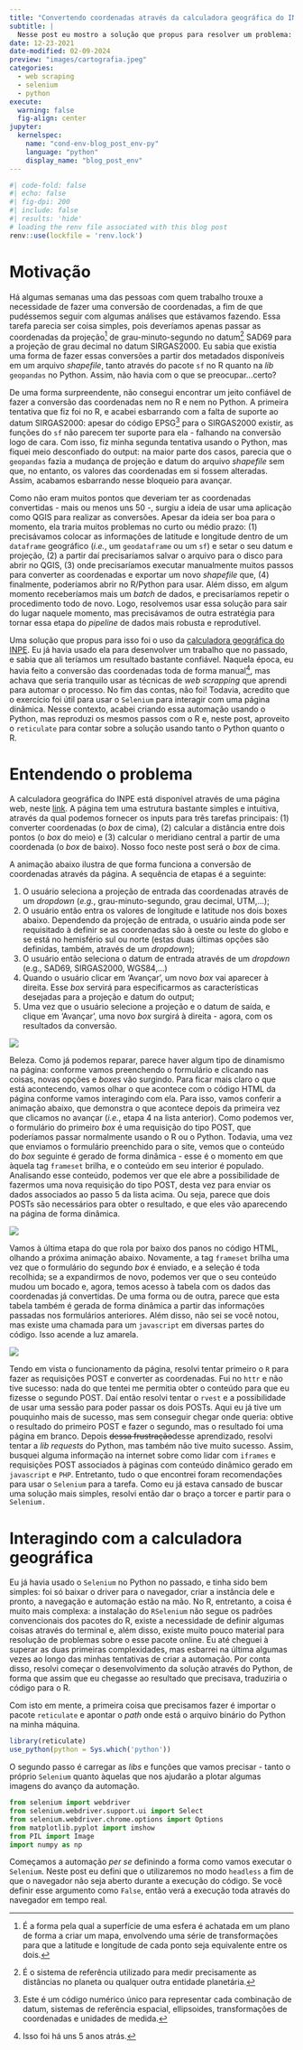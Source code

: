 ```yaml
---
title: "Convertendo coordenadas através da calculadora geográfica do INPE"
subtitle: |
  Nesse post eu mostro a solução que propus para resolver um problema: converter coordenadas de uma projeção e datum qualquer para SIRGAS2000. Como não encontrei um bom suporte para a conversão no R, tive que recorrer à calculadora geográfica do INPE, criando uma automação para interagir com ela e realizar esta tarefa.
date: 12-23-2021
date-modified: 02-09-2024
preview: "images/cartografia.jpeg"
categories:
  - web scraping
  - selenium
  - python
execute:
  warning: false
  fig-align: center
jupyter: 
  kernelspec: 
    name: "cond-env-blog_post_env-py"
    language: "python"
    display_name: "blog_post_env"
---
```


```r
#| code-fold: false
#| echo: false
#| fig-dpi: 200
#| include: false
#| results: 'hide'
# loading the renv file associated with this blog post
renv::use(lockfile = 'renv.lock')
```

# Motivação

Há algumas semanas uma das pessoas com quem trabalho trouxe a necessidade de fazer uma conversão de coordenadas, a fim de que pudéssemos seguir com algumas análises que estávamos fazendo. Essa tarefa parecia ser coisa simples, pois deveríamos apenas passar as coordenadas da projeção^[É a forma pela qual a superfície de uma esfera é achatada em um plano de forma a criar um mapa, envolvendo uma série de transformações para que a latitude e longitude de cada ponto seja equivalente entre os dois.] de grau-minuto-segundo no datum^[É o sistema de referência utilizado para medir precisamente as distâncias no planeta ou qualquer outra entidade planetária.] SAD69 para a projeção de grau decimal no datum SIRGAS2000. Eu sabia que existia uma forma de fazer essas conversões a partir dos metadados disponíveis em um arquivo _shapefile_, tanto através do pacote `sf` no R quanto na _lib_ `geopandas` no Python. Assim, não havia com o que se preocupar...certo?

De uma forma surpreendente, não consegui encontrar um jeito confiável de fazer a conversão das coordenadas nem no R e nem no Python. A primeira tentativa que fiz foi no R, e acabei esbarrando com a falta de suporte ao datum SIRGAS2000: apesar do código EPSG^[Este é um código numérico único para representar cada combinação de datum, sistemas de referência espacial, ellipsoides, transformações de coordenadas e unidades de medida.] para o SIRGAS2000 existir, as funções do `sf` não parecem ter suporte para ela - falhando na conversão logo de cara. Com isso, fiz minha segunda tentativa usando o Python, mas fiquei meio desconfiado do output: na maior parte dos casos, parecia que o `geopandas` fazia a mudança de projeção e datum do arquivo _shapefile_ sem que, no entanto, os valores das coordenadas em si fossem alteradas. Assim, acabamos esbarrando nesse bloqueio para avançar.

Como não eram muitos pontos que deveriam ter as coordenadas convertidas - mais ou menos uns 50 -, surgiu a ideia de usar uma aplicação como QGIS para realizar as conversões. Apesar da ideia ser boa para o momento, ela traria muitos problemas no curto ou médio prazo: (1) precisávamos colocar as informações de latitude e longitude dentro de um `dataframe` geográfico (_i.e._, um `geodataframe` ou um `sf`) e setar o seu datum e projeção, (2) a partir daí precisaríamos salvar o arquivo para o disco para abrir no QGIS, (3) onde precisaríamos executar manualmente muitos passos para converter as coordenadas e exportar um novo _shapefile_ que, (4) finalmente, poderíamos abrir no R/Python para usar. Além disso, em algum momento receberíamos mais um _batch_ de dados, e precisaríamos repetir o procedimento todo de novo. Logo, resolvemos usar essa solução para sair do lugar naquele momento, mas precisávamos de outra estratégia para tornar essa etapa do _pipeline_ de dados mais robusta e reprodutível.

Uma solução que propus para isso foi o uso da [calculadora geográfica do INPE](http://www.dpi.inpe.br/calcula/). Eu já havia usado ela para desenvolver um trabalho que no passado, e sabia que ali teríamos um resultado bastante confiável. Naquela época, eu havia feito a conversão das coordenadas toda de forma manual^[Isso foi há uns 5 anos atrás.], mas achava que seria tranquilo usar as técnicas de _web scrapping_ que aprendi para automar o processo. No fim das contas, não foi! Todavia, acredito que o exercício foi útil para usar o `Selenium` para interagir com uma página dinâmica. Nesse contexto, acabei criando essa automação usando o Python, mas reproduzi os mesmos passos com o R e, neste post, aproveito o `reticulate` para contar sobre a solução usando tanto o Python quanto o R.

# Entendendo o problema

A calculadora geográfica do INPE está disponível através de uma página web, neste [link](http://www.dpi.inpe.br/calcula/). A página tem uma estrutura bastante simples e intuitiva, através da qual podemos fornecer os inputs para três tarefas principais: (1) converter coordenadas (o _box_ de cima), (2) calcular a distância entre dois pontos (o _box_ do meio) e (3) calcular o meridiano central a partir de uma coordenada (o _box_ de baixo). Nosso foco neste post será o _box_ de cima.

A animação abaixo ilustra de que forma funciona a conversão de coordenadas através da página. A sequência de etapas é a seguinte:  

1. O usuário seleciona a projeção de entrada das coordenadas através de um _dropdown_ (_e.g._, grau-minuto-segundo, grau decimal, UTM,...);  
2. O usuário então entra os valores de longitude e latitude nos dois boxes abaixo. Dependendo da projeção de entrada, o usuário ainda pode ser requisitado à definir se as coordenadas são à oeste ou leste do globo e se está no hemisfério sul ou norte (estas duas últimas opções são definidas, também, através de um _dropdown_);  
3. O usuário então seleciona o datum de entrada através de um _dropdown_ (e.g., SAD69, SIRGAS2000, WGS84,...)
4. Quando o usuário clicar em 'Avançar', um novo _box_ vai aparecer à direita. Esse _box_ servirá para especificarmos as características desejadas para a projeção e datum do output;  
5. Uma vez que o usuário selecione a projeção e o datum de saída, e clique em 'Avançar', uma novo _box_ surgirá à direita - agora, com os resultados da conversão. 

![](images/navegacao.gif)

Beleza. Como já podemos reparar, parece haver algum tipo de dinamismo na página: conforme vamos preenchendo o formulário e clicando nas coisas, novas opções e _boxes_ vão surgindo. Para ficar mais claro o que está acontecendo, vamos olhar o que acontece com o código HTML da página conforme vamos interagindo com ela. Para isso, vamos conferir a animação abaixo, que demonstra o que acontece depois da primeira vez que clicamos no avançar (_i.e._, etapa 4 na lista anterior). Como podemos ver, o formulário do primeiro _box_ é uma requisição do tipo POST, que poderíamos passar normalmente usando o R ou o Python. Todavia, uma vez que enviamos o formulário preenchido para o site, vemos que o conteúdo do _box_ seguinte é gerado de forma dinâmica - esse é o momento em que àquela tag `frameset` brilha, e o conteúdo em seu interior é populado. Analisando esse conteúdo, podemos ver que ele abre a possibilidade de fazermos uma nova requisição do tipo POST, desta vez para enviar os dados associados ao passo 5 da lista acima. Ou seja, parece que dois POSTs são necessários para obter o resultado, e que eles vão aparecendo na página de forma dinâmica.

![](images/interatividade_1.gif)

Vamos à última etapa do que rola por baixo dos panos no código HTML, olhando a próxima animação abaixo. Novamente, a tag `frameset` brilha uma vez que o formulário do segundo _box_ é enviado, e a seleção é toda recolhida; se a expandirmos de novo, podemos ver que o seu conteúdo mudou um bocado e, agora, temos acesso à tabela com os dados das coordenadas já convertidas. De uma forma ou de outra, parece que esta tabela também é gerada de forma dinâmica a partir das informações passadas nos formulários anteriores. Além disso, não sei se você notou, mas existe uma chamada para um `javascript` em diversas partes do código. Isso acende a luz amarela.

![](images/interatividade_2.gif)

Tendo em vista o funcionamento da página, resolvi tentar primeiro o `R` para fazer as requisições POST e converter as coordenadas. Fui no `httr` e não tive sucesso: nada do que tentei me permitia obter o conteúdo para que eu fizesse o segundo POST. Daí então resolvi tentar o `rvest` e a possibilidade de usar uma sessão para poder passar os dois POSTs. Aqui eu já tive um pouquinho mais de sucesso, mas sem conseguir chegar onde queria: obtive o resultado do primeiro POST e fazer o segundo, mas o resultado foi uma página em branco. Depois ~~dessa frustração~~desse aprendizado, resolvi tentar a _lib_ _requests_ do Python, mas também não tive muito sucesso. Assim, busquei alguma informação na internet sobre como lidar com `iframes` e requisições POST associados à páginas com conteúdo dinâmico gerado em `javascript` e `PHP`. Entretanto, tudo o que encontrei foram recomendações para usar o `Selenium` para a tarefa. Como eu já estava cansado de buscar uma solução mais simples, resolvi então dar o braço a torcer e partir para o `Selenium.` 

# Interagindo com a calculadora geográfica

Eu já havia usado o `Selenium` no Python no passado, e tinha sido bem simples: foi só baixar o driver para o navegador, criar a instância dele e pronto, a navegação e automação estão na mão. No R, entretanto, a coisa é muito mais complexa: a instalação do `RSelenium` não segue os padrões convencionais dos pacotes do R, existe a necessidade de definir algumas coisas através do terminal e, além disso, existe muito pouco material para resolução de problemas sobre o esse pacote online. Eu até cheguei à superar as duas primeiras complexidades, mas esbarrei na última algumas vezes ao longo das minhas tentativas de criar a automação. Por conta disso, resolvi começar o desenvolvimento da solução através do Python, de forma que assim que eu chegasse ao resultado que precisava, traduziria o código para o R.

Com isto em mente, a primeira coisa que precisamos fazer é importar o pacote `reticulate` e apontar o _path_ onde está o arquivo binário do Python na minha máquina.

```r
library(reticulate)
use_python(python = Sys.which('python'))

```

O segundo passo é carregar as _libs_ e funções que vamos precisar - tanto o próprio `Selenium` quanto àquelas que nos ajudarão a plotar algumas imagens do avanço da automação.

```python
from selenium import webdriver
from selenium.webdriver.support.ui import Select
from selenium.webdriver.chrome.options import Options
from matplotlib.pyplot import imshow
from PIL import Image
import numpy as np
```

Começamos a automação _per se_ definindo a forma como vamos executar o `Selenium`. Neste post eu defini que o utilizaremos no modo `headless` a fim de que o navegador não seja aberto durante a execução do código. Se você definir esse argumento como `False`, então verá a execução toda através do navegador em tempo real.
